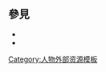 {{Uses Wikidata|P10621}}
== 參見 ==
* {{tl|1905电影网}}
* {{tl|Douban people}}

<includeonly>
<!-- 本行下加入模板的分類 -->
[[Category:人物外部资源模板]]
<!-- 本行下加入模板的跨語言鏈接 -->

</includeonly>